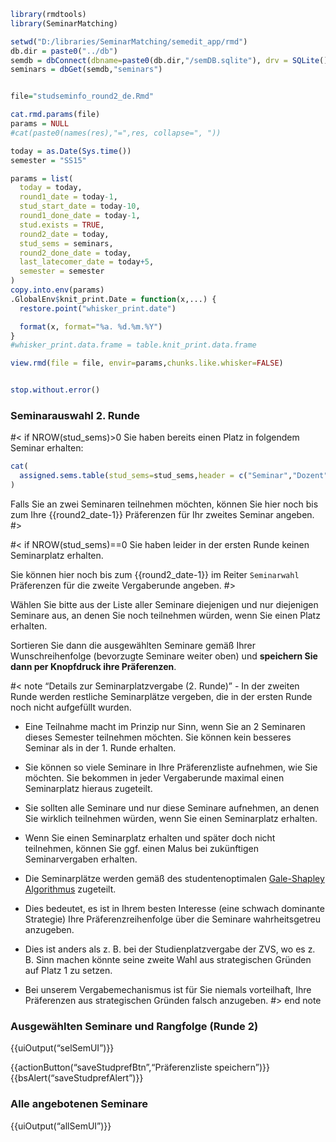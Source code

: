 
```r
library(rmdtools)
library(SeminarMatching)

setwd("D:/libraries/SeminarMatching/semedit_app/rmd")
db.dir = paste0("../db")
semdb = dbConnect(dbname=paste0(db.dir,"/semDB.sqlite"), drv = SQLite())
seminars = dbGet(semdb,"seminars")


file="studseminfo_round2_de.Rmd"

cat.rmd.params(file)
params = NULL
#cat(paste0(names(res),"=",res, collapse=", "))

today = as.Date(Sys.time())
semester = "SS15"

params = list(
  today = today,
  round1_date = today-1,  
  stud_start_date = today-10,
  round1_done_date = today-1,
  stud.exists = TRUE,
  round2_date = today,
  stud_sems = seminars,
  round2_done_date = today,
  last_latecomer_date = today+5,
  semester = semester
)
copy.into.env(params)
.GlobalEnv$knit_print.Date = function(x,...) {
  restore.point("whisker_print.date")

  format(x, format="%a. %d.%m.%Y")
}
#whisker_print.data.frame = table.knit_print.data.frame

view.rmd(file = file, envir=params,chunks.like.whisker=FALSE)


stop.without.error()
```

<!-- START -->

### Seminarauswahl 2. Runde

#< if NROW(stud_sems)>0
Sie haben bereits einen Platz in folgendem Seminar erhalten:

```r
cat(
  assigned.sems.table(stud_sems=stud_sems,header = c("Seminar","Dozent"), topic.header = "Thema")
)
```

Falls Sie an zwei Seminaren teilnehmen möchten, können Sie hier noch bis zum Ihre {{round2_date-1}} Präferenzen für Ihr zweites Seminar angeben.
#>

#< if NROW(stud_sems)==0
Sie haben leider in der ersten Runde keinen Seminarplatz erhalten.

Sie können hier noch bis zum {{round2_date-1}} im Reiter `Seminarwahl` Präferenzen für die zweite Vergaberunde angeben.
#>


Wählen Sie bitte aus der Liste aller Seminare diejenigen und nur diejenigen Seminare aus, an denen Sie noch teilnehmen würden, wenn Sie einen Platz erhalten.

Sortieren Sie dann die ausgewählten Seminare gemäß Ihrer Wunschreihenfolge
(bevorzugte Seminare weiter oben) und **speichern Sie dann per Knopfdruck ihre Präferenzen**.


#< note "Details zur Seminarplatzvergabe (2. Runde)"
- In der zweiten Runde werden restliche Seminarplätze vergeben, die in der ersten Runde noch nicht aufgefüllt wurden.

- Eine Teilnahme macht im Prinzip nur Sinn, wenn Sie an 2 Seminaren dieses Semester teilnehmen möchten. Sie können kein besseres Seminar als in der 1. Runde erhalten.

- Sie können so viele Seminare in Ihre Präferenzliste aufnehmen, wie Sie möchten. Sie bekommen in jeder Vergaberunde maximal einen Seminarplatz hieraus zugeteilt.

- Sie sollten alle Seminare und nur diese Seminare aufnehmen, an denen Sie wirklich teilnehmen würden, wenn Sie einen Seminarplatz erhalten.

- Wenn Sie einen Seminarplatz erhalten und später doch nicht teilnehmen, können Sie ggf. einen Malus bei zukünftigen Seminarvergaben erhalten.

- Die Seminarplätze werden gemäß des studentenoptimalen <a href="https://en.wikipedia.org/wiki/Stable_marriage_problem" target="_blank">Gale-Shapley Algorithmus</a> zugeteilt.

- Dies bedeutet, es ist in Ihrem besten Interesse
(eine schwach dominante Strategie) Ihre
Präferenzreihenfolge über die Seminare
wahrheitsgetreu anzugeben.

- Dies ist anders als z. B. bei der Studienplatzvergabe der ZVS, wo es z. B. Sinn machen könnte seine zweite Wahl aus strategischen Gründen auf Platz 1 zu setzen.

- Bei unserem Vergabemechanismus ist für Sie niemals vorteilhaft, Ihre Präferenzen aus strategischen Gründen falsch anzugeben.
#> end note


### Ausgewählten Seminare und Rangfolge (Runde 2)

{{uiOutput("selSemUI")}}

{{actionButton("saveStudprefBtn","Präferenzliste speichern")}}
{{bsAlert("saveStudprefAlert")}}

### Alle angebotenen Seminare

{{uiOutput("allSemUI")}}




